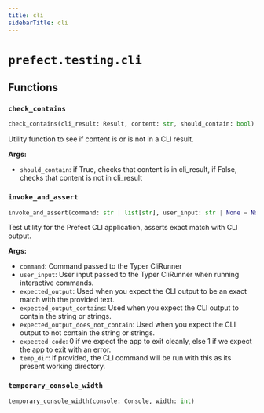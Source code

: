 ```yaml
---
title: cli
sidebarTitle: cli
---
```


# `prefect.testing.cli`

## Functions

### `check_contains` <sup><a href="https://github.com/prefecthq/prefect/blob/main/src/prefect/testing/cli.py#L16" target="_blank"><Icon icon="github" style="width: 14px; height: 14px;" /></a></sup>

```python
check_contains(cli_result: Result, content: str, should_contain: bool) -> None
```


Utility function to see if content is or is not in a CLI result.

**Args:**
- `should_contain`: if True, checks that content is in cli_result,
if False, checks that content is not in cli_result


### `invoke_and_assert` <sup><a href="https://github.com/prefecthq/prefect/blob/main/src/prefect/testing/cli.py#L51" target="_blank"><Icon icon="github" style="width: 14px; height: 14px;" /></a></sup>

```python
invoke_and_assert(command: str | list[str], user_input: str | None = None, prompts_and_responses: list[tuple[str, str] | tuple[str, str, str]] | None = None, expected_output: str | None = None, expected_output_contains: str | Iterable[str] | None = None, expected_output_does_not_contain: str | Iterable[str] | None = None, expected_line_count: int | None = None, expected_code: int | None = 0, echo: bool = True, temp_dir: str | None = None) -> Result
```


Test utility for the Prefect CLI application, asserts exact match with CLI output.

**Args:**
- `command`: Command passed to the Typer CliRunner
- `user_input`: User input passed to the Typer CliRunner when running interactive
commands.
- `expected_output`: Used when you expect the CLI output to be an exact match with
the provided text.
- `expected_output_contains`: Used when you expect the CLI output to contain the
string or strings.
- `expected_output_does_not_contain`: Used when you expect the CLI output to not
contain the string or strings.
- `expected_code`: 0 if we expect the app to exit cleanly, else 1 if we expect
the app to exit with an error.
- `temp_dir`: if provided, the CLI command will be run with this as its present
working directory.


### `temporary_console_width` <sup><a href="https://github.com/prefecthq/prefect/blob/main/src/prefect/testing/cli.py#L199" target="_blank"><Icon icon="github" style="width: 14px; height: 14px;" /></a></sup>

```python
temporary_console_width(console: Console, width: int)
```
